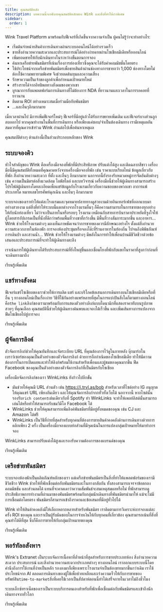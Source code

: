 ```yaml
---
title: คุณสมบัติหลัก
description: บทความนี้จะอธิบายคุณสมบัติหลักของ Wink และสิ่งที่ทำให้เราพิเศษ
sidebar:
  order: 1
---
```


Wink Travel Platform มาพร้อมกับฟีเจอร์ที่เกิดขึ้นจากความจำเป็น ผู้คนไม่รู้ว่าจะทำอย่างไร:

* เริ่มต้นจำหน่ายสินค้าการเดินทางผ่านระบบออนไลน์ได้อย่างรวดเร็ว
* ขายสิ่งอำนวยความสะดวกและประสบการณ์ได้อย่างง่ายดายผ่านโซเชียลมีเดียหรือออนไลน์
* เพิ่มยอดขายให้กับนักเดินทางในระหว่างขั้นตอนการจอง
* ค้นหาเครือข่ายพันธมิตรที่เน้นเรื่องการท่องเที่ยวซึ่งคุณจะได้รับค่าคอมมิชชั่นโดยตรง
* ใช้ประโยชน์จากเครือข่ายพันธมิตรเพื่อขายสินค้าผ่านช่องทางการขายกว่า 1,000 ช่องทางโดยไม่ต้องใช้ความพยายามพิเศษ จึงช่วยลดต้นทุนและความเสี่ยง
* รักษาความเป็นเจ้าของลูกค้าเพื่อกำหนดเป้าหมายใหม่
* สร้างรายได้จากอิทธิพลทางสังคมของพวกเขา
* บูรณาการกับแพลตฟอร์มการเดินทางที่ไม่ต้องการ NDA ที่ยาวนานและเวลาในการรอคอยที่ยาวนาน
* ติดตาม ROI อย่างเหมาะสมเมื่อร่วมมือกับพันธมิตร
* ...และอื่นๆอีกมากมาย

เมื่อเวลาผ่านไป มีการเพิ่มฟีเจอร์ใหม่ๆ ฟีเจอร์ที่มีอยู่แล้วได้รับการขยายเพิ่มเติม และฟีเจอร์บางส่วนถูกลบออกไป หากคุณทำงานในพื้นที่การเดินทาง หรือเพียงแค่ชอบ/จำเป็นต้องเดินทาง เรามีเหตุผลอันสมควรที่คุณควรเข้าร่วม Wink อ่านต่อไปเพื่อค้นหาเหตุผล

คุณสมบัติต่างๆ ด้านล่างนี้เป็นส่วนประกอบหลักของ Wink

## ระบบจองคิว

หัวใจสำคัญของ Wink คือเครื่องมือจองที่พักที่มีประสิทธิภาพ ปรับแต่งได้สูง และติดฉลากสีขาว เครื่องมือนี้มีคุณสมบัติทั้งหมดที่คุณคาดหวังจากเครื่องมือจองที่พัก เช่น ราคาแบบเรียลไทม์ ข้อมูลเกี่ยวกับที่พัก สิ่งอำนวยความสะดวก ที่ตั้ง และอื่นๆ อีกมากมาย นอกจากนี้ยังรองรับหมวดหมู่การจัดอันดับต่างๆ เช่น ความเป็นมิตรต่อสิ่งแวดล้อม ไลฟ์สไตล์ และบทวิจารณ์ เครื่องมือนี้ช่วยให้ผู้เดินทางสามารถสร้างโปรไฟล์ผู้เดินทางโดยละเอียดเพื่อแชร์ข้อมูลกับโรงแรมเกี่ยวกับความชอบของพวกเขา อาการแพ้ประเภทใด หมายเลขโทรศัพท์ฉุกเฉิน และอื่นๆ อีกมากมาย

ระบบจองของเราทำให้แต่ละโรงแรมและจุดหมายปลายทางดูสวยงามด้วยอินเทอร์เฟซที่ออกแบบมาอย่างสวยงาม แต่สิ่งที่ทำให้ระบบนี้แตกต่างจากโรงแรมอื่นๆ ก็คือความสามารถในการขายของทุกอย่างให้กับนักท่องเที่ยว ไม่ว่าจะเป็นภายในหรือรอบๆ โรงแรม เหมือนกับสายการบินราคาประหยัดที่จูงใจให้ผู้โดยสารอัปเกรดเป็นที่นั่งที่ดีกว่าพร้อมพื้นที่วางขาที่กว้างขึ้น มีพื้นที่วางสัมภาระมากขึ้น และอาหาร... Wink ช่วยให้โรงแรมต่างๆ มองเห็นภาพชัดเจนว่าการขายของควรมีลักษณะอย่างไร ตั้งแต่สิ่งอำนวยความสะดวกภายในห้องพัก การจองห้องประชุมหรือจองโต๊ะที่ร้านอาหารในท้องถิ่น ไปจนถึงพิพิธภัณฑ์ การเดินป่า และสวนน้ำ... Wink ช่วยให้โรงแรมต่างๆ มีพลังในการทำให้เพื่อนบ้านมีชีวิตชีวาด้วยข้อเสนอและประสบการณ์ที่จะทำให้ผู้เดินทางตะลึง

เราเน้นการให้ผู้เดินทางได้รับประสบการณ์ที่ยิ่งใหญ่ขึ้นและเชื่อมโยงที่พักกับแขกในราคาที่สูงกว่าก่อนที่จะเดินทางมาถึง

<LinkButton href="/booking-engine/in-a-nutshell">
  เรียนรู้เพิ่มเติม
</LinkButton>


## แชร์ทางสังคม

ฟีเจอร์แชร์โซเชียลของเราช่วยให้การผลิต แชร์ และบริโภคข้อเสนอการเดินทางบนโซเชียลมีเดียหรือที่อื่น ๆ ทางออนไลน์เป็นเรื่องง่าย วิธีที่ใช้กันอย่างแพร่หลายที่สุดในการแบ่งปันสิ่งใดก็ตามทางออนไลน์คือ`the link`ลิงก์ของเรามาพร้อมกับการแสดงตัวอย่างลิงก์แบบไดนามิกที่แสดงราคาทับบนรูปภาพสวยๆ ที่คุณเลือก คุณสมบัตินี้ช่วยให้ผู้เดินทางค้นพบและจองได้เร็วขึ้น และเพิ่มเส้นทางการแปลงจากฟีดโซเชียลไปสู่การจอง

<LinkButton href="/studio/shareable-links">
  เรียนรู้เพิ่มเติม
</LinkButton>


## ผู้จัดการลิงค์

ตัวจัดการลิงก์ช่วยให้คุณบันทึกและจัดระเบียบ URL ที่คุณต้องการไว้ดูในภายหลัง บุ๊กมาร์กในเบราว์เซอร์ของคุณเป็นตัวอย่างของตัวจัดการลิงก์ ด้วยการถือกำเนิดของโซเชียลมีเดีย ทำให้มีความต้องการในการเปิดเผยและทำให้ลิงก์พร้อมใช้งานสำหรับเพื่อนและผู้ชมของคุณมากขึ้น ฟีด Facebook ของคุณเป็นตัวอย่างของตัวจัดการลิงก์ที่เป็นมิตรกับโซเชียล

เครื่องมือจัดการลิงก์ของเรา WinkLinks ยังก้าวไปอีกขั้น

* มันช่วยให้คุณมี URL ส่วนตัว เช่น https://i.trvl.as/bob สำหรับเวลาที่ไซต์อย่าง IG อนุญาตให้คุณแชร์ URL เพียงอันเดียว และให้คุณจัดการลิงก์จากทั่วทั้งเว็บได้ นอกจากนี้ หากไซต์นั้นรองรับ`rich content`เช่นเดียวกับที่ Spotify ทำ WinkLinks จะทำให้เพลย์ลิสต์นั้นสามารถเล่นได้หรือทำให้สามารถรับชมวิดีโอ Facebook ได้
* WinkLinks ช่วยให้คุณสามารถเพิ่มลิงค์พันธมิตรที่มีอยู่ทั้งหมดของคุณ เช่น CJ และ Amazon ได้ฟรี
* WinkLinks เป็นวิธีที่ง่ายที่สุดสำหรับทุกคนที่ต้องการขายสินค้าคงคลังด้านการเดินทางด้วยการคลิกเพียง 2 ครั้ง เป็นเครื่องมือจองแบบย่อส่วนที่มีจุดเน้นในการแปลงกลุ่มเป้าหมายให้มาทำการจอง

WinkLinks สามารถปรับแต่งได้สูงและรองรับความต้องการของแบรนด์ของคุณ

<LinkButton href="/link-manager/wink-links">
  เรียนรู้เพิ่มเติม
</LinkButton>


## เครือข่ายพันธมิตร

ระบบจองห้องพักเป็นผลิตภัณฑ์หลักของเรา แต่เครือข่ายพันธมิตรเป็นสิ่งที่ทำให้แพลตฟอร์มของเรามีชีวิตชีวา Wink ช่วยให้ที่พักเชื่อมต่อกับพันธมิตรและในทางกลับกัน ทั้งสองสามารถเจรจาข้อตกลง คอมมิชชัน และส่วนลดได้ แทนที่จะคาดเดาว่าความสัมพันธ์จะสมเหตุสมผลหรือไม่ ที่พักสามารถดูประสิทธิภาพการทำงานที่ผ่านมาของพันธมิตรพร้อมกับกลุ่มนักเดินทางที่พันธมิตรนำมาให้ แม้จะไม่มีการเชื่อมต่อโดยตรง พันธมิตรก็สามารถเข้าถึงราคาและข้อเสนอที่มีอยู่ทั่วไปได้

Wink ทำให้สินค้าคงคลังมีให้เลือกหลากหลายสำหรับพันธมิตร เราติดตามการวิเคราะห์การจองแต่ละครั้ง ROI ของคุณ และเราเป็นผู้รับผิดชอบในการจ่ายเงินให้กับทุกคนที่เกี่ยวข้อง คุณสามารถเน้นที่สิ่งที่คุณทำได้ดีที่สุด ซึ่งก็คือการขายให้กับกลุ่มเป้าหมายของคุณ

<LinkButton href="/studio/what-is-studio">
  เรียนรู้เพิ่มเติม
</LinkButton>


## พอร์ทัลอสังหาฯ

Wink's Extranet เป็นระบบจัดการเนื้อหาที่ล้ำหน้าที่สุดสำหรับการขายประเภทห้อง สิ่งอำนวยความสะดวก ประสบการณ์ และสิ่งอำนวยความสะดวกประเภทต่างๆ ทางออนไลน์ เราออกแบบระบบนี้โดยคำนึงถึงการใช้งานที่ง่ายเป็นหลัก รองลงมาก็เพียงเพราะโรงแรมจำเป็นต้องขายมากขึ้นกว่าเดิม เราใช้ประโยชน์จาก AI ตลอดการเดินทางของผู้ใช้เพื่อช่วยเหลือและเร่งความเร็วให้กับการขายของทรัพย์สิน`time-to-market`สิ่งที่เคยใช้เวลาเป็นสัปดาห์ตอนนี้ทำได้เสร็จภายในเวลาไม่ถึงชั่วโมง

ระบบเอ็กซ์ทราเน็ตของเราเป็นระบบบริการตนเองสำหรับที่พักเพื่อเชื่อมต่อกับพันธมิตรและเข้าถึงนักเดินทางจากทั่วโลก

<LinkButton href="/extranet/what-is-extranet">
  เรียนรู้เพิ่มเติม
</LinkButton>

